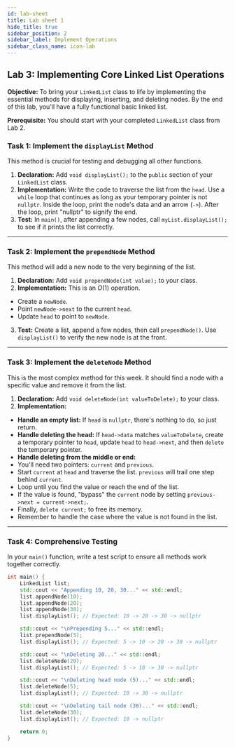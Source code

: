 ```yaml
---
id: lab-sheet
title: Lab sheet 1
hide_title: true
sidebar_position: 2
sidebar_label: Implement Operations
sidebar_class_name: icon-lab
---
```


<ModuleBanner />

## **Lab 3: Implementing Core Linked List Operations**

**Objective:** To bring your `LinkedList` class to life by implementing the essential methods for displaying, inserting, and deleting nodes. By the end of this lab, you'll have a fully functional basic linked list.

**Prerequisite:** You should start with your completed `LinkedList` class from Lab 2.

### **Task 1: Implement the `displayList` Method**

This method is crucial for testing and debugging all other functions.

1.  **Declaration:** Add `void displayList();` to the `public` section of your `LinkedList` class.
2.  **Implementation:** Write the code to traverse the list from the `head`. Use a `while` loop that continues as long as your temporary pointer is not `nullptr`. Inside the loop, print the node's data and an arrow (`->`). After the loop, print "nullptr" to signify the end.
3.  **Test:** In `main()`, after appending a few nodes, call `myList.displayList();` to see if it prints the list correctly.

-----

### **Task 2: Implement the `prependNode` Method**

This method will add a new node to the very beginning of the list.

1.  **Declaration:** Add `void prependNode(int value);` to your class.
2.  **Implementation:** This is an $O(1)$ operation.
  * Create a `newNode`.
  * Point `newNode->next` to the current `head`.
  * Update `head` to point to `newNode`.
3.  **Test:** Create a list, append a few nodes, then call `prependNode()`. Use `displayList()` to verify the new node is at the front.

-----

### **Task 3: Implement the `deleteNode` Method**

This is the most complex method for this week. It should find a node with a specific value and remove it from the list.

1.  **Declaration:** Add `void deleteNode(int valueToDelete);` to your class.
2.  **Implementation:**
  * **Handle an empty list:** If `head` is `nullptr`, there's nothing to do, so just return.
  * **Handle deleting the head:** If `head->data` matches `valueToDelete`, create a temporary pointer to `head`, update `head` to `head->next`, and then `delete` the temporary pointer.
  * **Handle deleting from the middle or end:**
  * You'll need two pointers: `current` and `previous`.
  * Start `current` at `head` and traverse the list. `previous` will trail one step behind `current`.
  * Loop until you find the value or reach the end of the list.
  * If the value is found, "bypass" the `current` node by setting `previous->next = current->next;`.
  * Finally, `delete current;` to free its memory.
  * Remember to handle the case where the value is not found in the list.

-----

### **Task 4: Comprehensive Testing**

In your `main()` function, write a test script to ensure all methods work together correctly.

```cpp
int main() {
    LinkedList list;
    std::cout << "Appending 10, 20, 30..." << std::endl;
    list.appendNode(10);
    list.appendNode(20);
    list.appendNode(30);
    list.displayList(); // Expected: 10 -> 20 -> 30 -> nullptr

    std::cout << "\nPrepending 5..." << std::endl;
    list.prependNode(5);
    list.displayList(); // Expected: 5 -> 10 -> 20 -> 30 -> nullptr

    std::cout << "\nDeleting 20..." << std::endl;
    list.deleteNode(20);
    list.displayList(); // Expected: 5 -> 10 -> 30 -> nullptr

    std::cout << "\nDeleting head node (5)..." << std::endl;
    list.deleteNode(5);
    list.displayList(); // Expected: 10 -> 30 -> nullptr

    std::cout << "\nDeleting tail node (30)..." << std::endl;
    list.deleteNode(30);
    list.displayList(); // Expected: 10 -> nullptr

    return 0;
}
```



